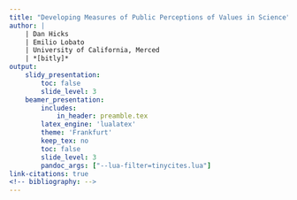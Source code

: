 ```yaml
---
title: "Developing Measures of Public Perceptions of Values in Science"
author: |
    | Dan Hicks 
    | Emilio Lobato
    | University of California, Merced
    | *[bitly]*
output: 
    slidy_presentation:
        toc: false
        slide_level: 3
    beamer_presentation:
        includes:
            in_header: preamble.tex
        latex_engine: 'lualatex'
        theme: 'Frankfurt'
        keep_tex: no
        toc: false
        slide_level: 3
        pandoc_args: ["--lua-filter=tinycites.lua"]
link-citations: true
<!-- bibliography: -->
---
```



